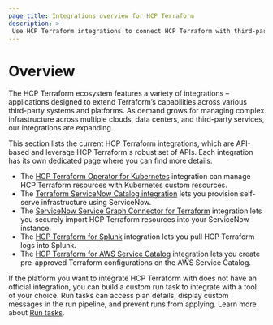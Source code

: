 ```yaml
---
page_title: Integrations overview for HCP Terraform
description: >-
 Use HCP Terraform integrations to connect HCP Terraform with third-party platforms and systems. 
---
```


# Overview

The HCP Terraform ecosystem features a variety of integrations – applications
designed to extend Terraform’s capabilities across various third-party systems
and platforms. As demand grows for managing complex infrastructure across
multiple clouds, data centers, and third-party services, our integrations are
expanding.

This section lists the current HCP Terraform integrations, which are API-based
and leverage HCP Terraform's robust set of APIs. Each integration has its own
dedicated page where you can find more details:

- The [HCP Terraform Operator for Kubernetes](/terraform/cloud-docs/integrations/kubernetes) integration can manage HCP Terraform resources with Kubernetes custom resources.
- The [Terraform ServiceNow Catalog integration](/terraform/cloud-docs/integrations/service-now/service-catalog-terraform) lets you provision self-serve infrastructure using ServiceNow.
- The [ServiceNow Service Graph Connector for Terraform](/terraform/cloud-docs/integrations/service-now/service-graph) integration lets you securely import HCP Terraform resources into your ServiceNow instance.
- The [HCP Terraform for Splunk](/terraform/cloud-docs/integrations/splunk) integration lets you pull HCP Terraform logs into Splunk.
- The [HCP Terraform for AWS Service Catalog](/terraform/cloud-docs/integrations/aws-service-catalog) integration lets you create pre-approved Terraform configurations on the AWS Service Catalog.

If the platform you want to integrate HCP Terraform with does not have an official integration, you can build a custom run task to integrate with a tool of your choice. Run tasks can access plan details, display custom messages in the run pipeline, and prevent runs from applying. Learn more about [Run tasks](/terraform/cloud-docs/integrations/run-tasks).